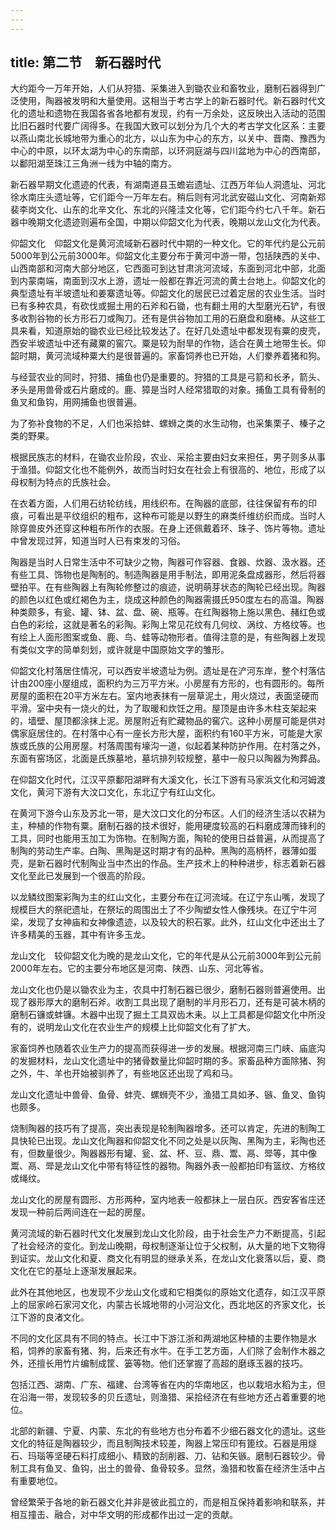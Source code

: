 ```yaml
---
---
---
```

title: 第二节　新石器时代
---




大约距今一万年开始，人们从狩猎、采集进入到锄农业和畜牧业，磨制石器得到广泛使用，陶器被发明和大量使用。这相当于考古学上的新石器时代。新石器时代文化的遗址和遗物在我国各省各地都有发现，约有一万余处，这反映出入活动的范围比旧石器时代要广阔得多。在我国大致可以划分为几个大的考古学文化区系：主要以燕山南北长城地带为重心的北方，以山东为中心的东方，以关中、晋南、豫西为中心的中原，以环太湖为中心的东南部，以环洞庭湖与四川盆地为中心的西南部，以鄱阳湖至珠江三角洲一线为中轴的南方。

新石器早期文化遗迹的代表，有湖南道县玉蟾岩遗址、江西万年仙人洞遗址、河北徐水南庄头遗址等，它们距今一万年左右。稍后则有河北武安磁山文化、河南新郑裴李岗文化、山东的北辛文化、东北的兴隆洼文化等，它们距今约七八千年。新石器中晚期文化遗迹则遍布全国，中期以仰韶文化为代表，晚期以龙山文化为代表。

仰韶文化　仰韶文化是黄河流域新石器时代中期的一种文化。它的年代约是公元前5000年到公元前3000年。仰韶文化主要分布于黄河中游一带，包括陕西的关中、山西南部和河南大部分地区，它西面可到达甘肃洮河流域，东面到河北中部，北面到内蒙南端，南面到汉水上游，遗址一般都在靠近河流的黄土台地上。仰韶文化的典型遗址有半坡遗址和姜寨遗址等。仰韶文化的居民已过着定居的农业生活。当时已有多种农具，有砍伐或掘土用的石斧和石锄，也有翻土用的大型磨光石铲，有很多收割谷物的长方形石刀或陶刀。还有是供谷物加工用的石磨盘和磨棒。从这些工具来看，知道原始的锄农业已经比较发达了。在好几处遗址中都发现有粟的皮壳，西安半坡遗址中还有藏粟的窖穴。粟是较为耐旱的作物，适合在黄土地带生长。仰韶时期，黄河流域种粟大约是很普遍的。家畜饲养也已开始，人们豢养着猪和狗。

与经营农业的同时，狩猎、捕鱼也仍是重要的。狩猎的工具是弓箭和长矛，箭头、矛头是用兽骨或石片磨成的。鹿、獐是当时人经常猎取的对象。捕鱼工具有骨制的鱼叉和鱼钩，用网捕鱼也很普遍。

为了弥补食物的不足，人们也采拾蚌、螺蛳之类的水生动物，也采集栗子、榛子之类的野果。

根据民族志的材料，在锄农业阶段，农业、采拾主要由妇女来担任，男子则多从事于渔猎。仰韶文化也不能例外，故而当时妇女在社会上有很高的、地位，形成了以母权制为特点的氏族社会。

在衣着方面，人们用石纺轮纺线，用线织布。在陶器的底部，往往保留有布的印痕，可看出是平纹组织的粗布，这种布可能是以野生的麻类纤维纺织而成。当时人除穿兽皮外还穿这种粗布所作的衣服。在身上还佩戴着环、珠子、饰片等物。遗址中曾发现过笄，知道当时人已有束发的习俗。

陶器是当时人日常生活中不可缺少之物，陶器可作容器、食器、炊器、汲水器。还有些工具、饰物也是陶制的。制造陶器是用手制法，即用泥条盘成器形，然后将器壁拍平。在有些陶器上有陶轮修整过的痕迹，说明萌芽状态的陶轮已经出现。陶器的颜色以红色或红褐色为主，烧成这种颜色的陶器需摄氏950度左右的高温。陶器种类颇多，有瓮、罐、钵、盆、盘、碗、瓶等。在红陶器物上施以黑色、赭红色或白色的彩绘，这就是著名的彩陶。彩陶上常见花纹有几何纹、涡纹、方格纹等。也有绘上人面形图案或鱼、鹿、鸟、蛙等动物形者。值得注意的是，有些陶器上发现有类似文字的简单刻划，或许就是中国原始文字的雏形。

仰韶文化村落居住情况，可以西安半坡遗址为例。遗址是在浐河东岸，整个村落估计由200座小屋组成，面积约为三万平方米。小房屋有方形的，也有圆形的。每所房屋的面积在20平方米左右。室内地表抹有一层草泥土，用火烧过，表面坚硬而平滑。室中央有一烧火的灶，为了取暖和炊饪之用。屋顶是由许多木柱支架起来的，墙壁、屋顶都涂抹上泥。房屋附近有贮藏物品的窖穴。这种小房屋可能是供对偶家庭居住的。在村落中心有一座长方形大屋，面积约有160平方米，可能是大家族或氏族的公用房屋。村落周围有壕沟一道，似起着某种防护作用。在村落之外，东面有窑场区，北面是氏族墓地，墓坑排列较规整，墓中一般只以陶器为殉葬品。

在仰韶文化时代，江汉平原鄱阳湖畔有大溪文化，长江下游有马家浜文化和河姆渡文化，黄河下游有大汶口文化，东北辽宁有红山文化。

在黄河下游今山东及苏北一带，是大汶口文化的分布区。人们的经济生活以农耕为主，种植的作物有粟。磨制石器的技术很好，能用硬度较高的石料磨成薄而锋利的工具，同时也能用玉加工为饰物。在制陶方面，陶轮的使用日益普遍，从而提高了制陶的劳动生产率。白陶、黑陶是这时期才有的品种。黑陶的高柄杯，器薄如蛋壳，是新石器时代制陶业当中杰出的作品。生产技术上的种种进步，标志着新石器文化至此已发展到一个很高的阶段。

以龙鳞纹图案彩陶为主的红山文化，主要分布在辽河流域。在辽宁东山嘴，发现了规模巨大的祭祀遗址，在祭坛的周围出土了不少陶塑女性人像残块。在辽宁牛河梁，发现了女神庙和女神像遗迹，以及较大的积石冢。此外，红山文化中还出土了许多精美的玉器，其中有许多玉龙。

龙山文化　较仰韶文化为晚的是龙山文化，它的年代是从公元前3000年到公元前2000年左右。它的主要分布地区是河南、陕西、山东、河北等省。

龙山文化也仍是以锄农业为主，农具中打制石器已很少，磨制石器则普遍使用。出现了器形厚大的磨制石斧。收割工具出现了磨制的半月形石刀，还有是可装木柄的磨制石镰或蚌镰。木器中出现了掘土工具双齿木耒。以上工具都是仰韶文化中所没有的，说明龙山文化在农业生产的规模上比仰韶文化有了扩大。

家畜饲养也随着农业生产力的提高而获得进一步的发展。根据河南三门峡、庙底沟的发掘材料，龙山文化遗址中的猪骨数量比仰韶时期的多。家畜品种方面除猪、狗之外，牛、羊也开始被驯养了，有些地区还出现了鸡和马。

龙山文化遗址中兽骨、鱼骨、蚌壳、螺蛳壳不少，渔猎工具如矛、镞、鱼叉、鱼钩也颇多。

烧制陶器的技巧有了提高，突出表现是轮制陶器增多。还可以肯定，先进的制陶工具快轮已出现。龙山文化陶器和仰韶文化不同之处是以灰陶、黑陶为主，彩陶也还有，但数量很少。陶器器形有罐、瓮、盆、杯、豆、鼎、鬻、鬲、斝等，其中像鬻、鬲、斝是龙山文化中带有特征性的器物。陶器外表一般都拍印有篮纹、方格纹或绳纹。

龙山文化的房屋有圆形、方形两种，室内地表一般都抹上一层白灰。西安客省庄还发现一种前后两间连在一起的房屋。

黄河流域的新石器时代文化发展到龙山文化阶段，由于社会生产力不断提高，引起了社会经济的变化。到龙山晚期，母权制逐渐让位于父权制，从大量的地下文物得到证实。龙山文化和夏、商文化有明显的继承关系，在龙山文化衰落以后，夏、商文化在它的基址上逐渐发展起来。

此外在其他地区，也发现不少龙山文化或和它相类似的原始文化遗存，如江汉平原上的屈家岭石家河文化，内蒙古长城地带的小河沿文化，西北地区的齐家文化，长江下游的良渚文化。

不同的文化区具有不同的特点。长江中下游江浙和两湖地区种植的主要作物是水稻，饲养的家畜有猪、狗，后来还有水牛。在手工艺方面，人们除了会制作木器之外，还擅长用竹片编制成筐、篓等物。他们还掌握了高超的磨琢玉器的技巧。

包括江西、湖南、广东、福建、台湾等省在内的华南地区，也以栽培水稻为主，但在沿海一带，发现较多的贝丘遗址，则渔猎、采拾经济在有些地方还占着重要的地位。

北部的新疆、宁夏、内蒙、东北的有些地方也分布着不少细石器文化的遗址。这些文化的特征是陶器较少，而且制陶技术较差，陶器上常压印有篦纹。石器是用燧石、玛瑙等坚硬石料打成细小、精致的刮削器、刀、钻和矢镞。磨制石器较少。骨制工具有鱼叉、鱼钩，出土的兽骨、鱼骨较多。显然，渔猎和牧畜在经济生活中占有重要地位。

曾经繁荣于各地的新石器文化并非是彼此孤立的，而是相互保持着影响和联系，并相互撞击、融合，对中华文明的形成都作出过一定的贡献。